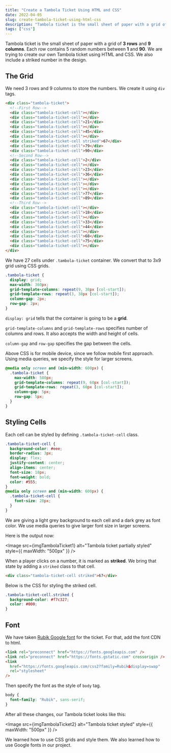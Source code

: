 ```yaml
---
title: "Create a Tambola Ticket Using HTML and CSS"
date: 2022-04-05
slug: create-tambola-ticket-using-html-css
description: "Tambola ticket is the small sheet of paper with a grid of 3 rows and 9 columns. Each row contains 5 random numbers between 1 and 90. We are trying to create our own Tambola ticket using HTML and CSS. We also include a striked number in the design."
tags: ["css"]
---
```



Tambola ticket is the small sheet of paper with a grid of **3 rows** and **9 columns**. Each row contains 5 random numbers between **1** and **90**. We are trying to create our own Tambola ticket using HTML and CSS. We also include a striked number in the design.

## The Grid

We need 3 rows and 9 columns to store the numbers. We create it using `div` tags.

```html
<div class="tambola-ticket">
  <!--First Row-->
  <div class="tambola-ticket-cell"></div>
  <div class="tambola-ticket-cell"></div>
  <div class="tambola-ticket-cell">21</div>
  <div class="tambola-ticket-cell"></div>
  <div class="tambola-ticket-cell">45</div>
  <div class="tambola-ticket-cell"></div>
  <div class="tambola-ticket-cell striked">67</div>
  <div class="tambola-ticket-cell">79</div>
  <div class="tambola-ticket-cell">90</div>
  <!--Second Row-->
  <div class="tambola-ticket-cell">2</div>
  <div class="tambola-ticket-cell"></div>
  <div class="tambola-ticket-cell">23</div>
  <div class="tambola-ticket-cell">36</div>
  <div class="tambola-ticket-cell"></div>
  <div class="tambola-ticket-cell"></div>
  <div class="tambola-ticket-cell"></div>
  <div class="tambola-ticket-cell">77</div>
  <div class="tambola-ticket-cell">89</div>
  <!--Third Row-->
  <div class="tambola-ticket-cell"></div>
  <div class="tambola-ticket-cell">18</div>
  <div class="tambola-ticket-cell"></div>
  <div class="tambola-ticket-cell">33</div>
  <div class="tambola-ticket-cell">44</div>
  <div class="tambola-ticket-cell"></div>
  <div class="tambola-ticket-cell">68</div>
  <div class="tambola-ticket-cell">75</div>
  <div class="tambola-ticket-cell"></div>
</div>
```

We have 27 cells under `.tambola-ticket` container. We convert that to 3x9 grid using CSS grids.

```css
.tambola-ticket {
  display: grid;
  max-width: 360px;
  grid-template-columns: repeat(9, 38px [col-start]);
  grid-template-rows: repeat(3, 38px [col-start]);
  column-gap: 2px;
  row-gap: 2px;
}
```

`display: grid` tells that the container is going to be a **grid**.

`grid-template-columns` and `grid-template-rows` specifies number of columns and rows. It also accepts the width and height of cells.

`column-gap` and `row-gap` specifies the gap between the cells.

Above CSS is for mobile device, since we follow mobile first approach. Using media queries, we specify the style for larger screens.

```css
@media only screen and (min-width: 600px) {
  .tambola-ticket {
    max-width: 580px;
    grid-template-columns: repeat(9, 60px [col-start]);
    grid-template-rows: repeat(3, 60px [col-start]);
    column-gap: 5px;
    row-gap: 5px;
  }
}
```

## Styling Cells

Each cell can be styled by defining `.tambola-ticket-cell` class.

```css
.tambola-ticket-cell {
  background-color: #eee;
  border-radius: 3px;
  display: flex;
  justify-content: center;
  align-items: center;
  font-size: 18px;
  font-weight: bold;
  color: #555;
}
@media only screen and (min-width: 600px) {
  .tambola-ticket-cell {
    font-size: 28px;
  }
}
```

We are giving a light grey background to each cell and a dark grey as font color. We use media queries to give larger font size in larger screens.

Here is the output now:

<Image
  src={imgTambolaTicket1}
  alt="Tambola ticket partially styled"
  style={{ maxWidth: "500px" }}
/>

When a player clicks on a number, it is marked as **striked**. We bring that state by adding a `striked` class to that cell.

```html
<div class="tambola-ticket-cell striked">67</div>
```

Below is the CSS for styling the striked cell.

```css
.tambola-ticket-cell.striked {
  background-color: #f7c327;
  color: #000;
}
```

## Font

We have taken [Rubik Google font](https://fonts.google.com/specimen/Rubik?query=rubik) for the ticket. For that, add the font CDN to html.

```html
<link rel="preconnect" href="https://fonts.googleapis.com" />
<link rel="preconnect" href="https://fonts.gstatic.com" crossorigin />
<link
  href="https://fonts.googleapis.com/css2?family=Rubik&display=swap"
  rel="stylesheet"
/>
```

Then specify the font as the style of `body` tag.

```css
body {
  font-family: "Rubik", sans-serif;
}
```

After all these changes, our Tambola ticket looks like this:

<Image
  src={imgTambolaTicket2}
  alt="Tambola ticket styled"
  style={{ maxWidth: "500px" }}
/>

We learned how to use CSS grids and style them. We also learned how to use Google fonts in our project.
